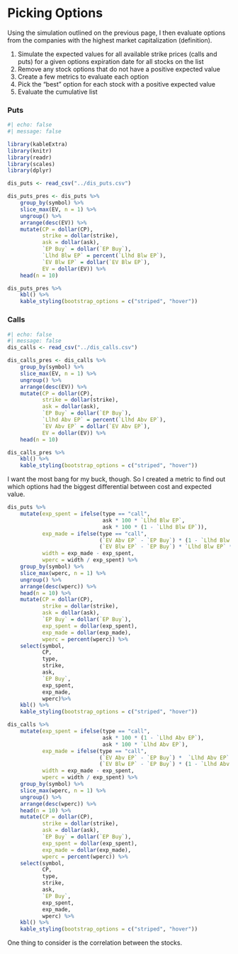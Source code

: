 # Picking Options

Using the simulation outlined on the previous page, I then evaluate options 
from the companies with the highest market capitalization (definition). 

1. Simulate the expected values for all available strike prices (calls and puts) 
for a given options expiration date for all stocks on the list
2. Remove any stock options that do not have a positive expected value
3. Create a few metrics to evaluate each option
4. Pick the "best" option for each stock with a positive expected value
5. Evaluate the cumulative list


### Puts
```r
#| echo: false
#| message: false

library(kableExtra)
library(knitr)
library(readr)
library(scales)
library(dplyr)

dis_puts <- read_csv("../dis_puts.csv") 

dis_puts_pres <- dis_puts %>% 
    group_by(symbol) %>% 
    slice_max(EV, n = 1) %>% 
    ungroup() %>% 
    arrange(desc(EV)) %>% 
    mutate(CP = dollar(CP),
           strike = dollar(strike),
           ask = dollar(ask),
           `EP Buy` = dollar(`EP Buy`),
           `Llhd Blw EP` = percent(`Llhd Blw EP`),
           `EV Blw EP` = dollar(`EV Blw EP`),
           EV = dollar(EV)) %>% 
    head(n = 10)

dis_puts_pres %>% 
    kbl() %>%
    kable_styling(bootstrap_options = c("striped", "hover"))
```


### Calls
```r
#| echo: false
#| message: false
dis_calls <- read_csv("../dis_calls.csv") 

dis_calls_pres <- dis_calls %>% 
    group_by(symbol) %>% 
    slice_max(EV, n = 1) %>% 
    ungroup() %>% 
    arrange(desc(EV)) %>% 
    mutate(CP = dollar(CP),
           strike = dollar(strike),
           ask = dollar(ask),
           `EP Buy` = dollar(`EP Buy`),
           `Llhd Abv EP` = percent(`Llhd Abv EP`),
           `EV Abv EP` = dollar(`EV Abv EP`),
           EV = dollar(EV)) %>% 
    head(n = 10)

dis_calls_pres %>% 
    kbl() %>%
    kable_styling(bootstrap_options = c("striped", "hover"))
```

I want the most bang for my buck, though. So I created a metric to find out 
which options had the biggest differential between cost and expected value.

```r
dis_puts %>% 
    mutate(exp_spent = ifelse(type == "call", 
                              ask * 100 * `Llhd Blw EP`,
                              ask * 100 * (1 - `Llhd Blw EP`)),
           exp_made = ifelse(type == "call", 
                             (`EV Abv EP` - `EP Buy`) * (1 - `Llhd Blw EP`) * -100,
                             (`EV Blw EP` - `EP Buy`) * `Llhd Blw EP` * -100),
           width = exp_made - exp_spent,
           wperc = width / exp_spent) %>% 
    group_by(symbol) %>% 
    slice_max(wperc, n = 1) %>% 
    ungroup() %>% 
    arrange(desc(wperc)) %>% 
    head(n = 10) %>% 
    mutate(CP = dollar(CP),
           strike = dollar(strike),
           ask = dollar(ask),
           `EP Buy` = dollar(`EP Buy`),
           exp_spent = dollar(exp_spent),
           exp_made = dollar(exp_made),
           wperc = percent(wperc)) %>% 
    select(symbol,
           CP,
           type,
           strike,
           ask,
           `EP Buy`,
           exp_spent,
           exp_made,
           wperc)%>% 
    kbl() %>%
    kable_styling(bootstrap_options = c("striped", "hover"))
```

```r
dis_calls %>% 
    mutate(exp_spent = ifelse(type == "call", 
                              ask * 100 * (1 - `Llhd Abv EP`),
                              ask * 100 * `Llhd Abv EP`),
           exp_made = ifelse(type == "call", 
                             (`EV Abv EP` - `EP Buy`) *  `Llhd Abv EP` * 100,
                             (`EV Blw EP` - `EP Buy`) * (1 - `Llhd Abv EP`) * 100),
           width = exp_made - exp_spent,
           wperc = width / exp_spent) %>% 
    group_by(symbol) %>% 
    slice_max(wperc, n = 1) %>% 
    ungroup() %>% 
    arrange(desc(wperc)) %>% 
    head(n = 10) %>% 
    mutate(CP = dollar(CP),
           strike = dollar(strike),
           ask = dollar(ask),
           `EP Buy` = dollar(`EP Buy`),
           exp_spent = dollar(exp_spent),
           exp_made = dollar(exp_made),
           wperc = percent(wperc)) %>% 
    select(symbol,
           CP,
           type,
           strike,
           ask,
           `EP Buy`,
           exp_spent,
           exp_made,
           wperc) %>% 
    kbl() %>%
    kable_styling(bootstrap_options = c("striped", "hover"))
```














One thing to consider is the correlation between the stocks. 